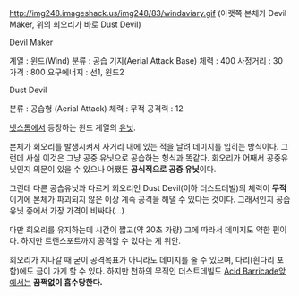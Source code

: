 http://img248.imageshack.us/img248/83/windaviary.gif
(아랫쪽 본체가 Devil Maker, 위의 회오리가 바로 Dust Devil)

Devil Maker

계열 : 윈드(Wind)
분류 : 공습 기지(Aerial Attack Base)
체력 : 400
사정거리 : 30
가격 : 800
요구에너지 : 선1, 윈드2

Dust Devil

분류 : 공습형 (Aerial Attack)
체력 : 무적
공격력 : 12

[[넷스톰]]에서 등장하는 윈드 계열의 [[유닛]].

본체가 회오리를 발생시켜서 사거리 내에 있는 적을 날려 데미지를 입히는 방식이다. 그런데 사실 이것은 그냥 공중 유닛으로 공습하는 형식과 똑같다. 회오리가 어째서 공중유닛인지 의문이 있을 수 있으나 어쨌든 '''공식적으로 공중 유닛'''이다.

그런데 다른 공습유닛과 다르게 회오리인 Dust Devil(이하 더스트데빌)의 체력이 '''무적'''이기에 본체가 파괴되지 않은 이상 계속 공격을 해댈 수 있다는 것이다. 그래서인지 공습유닛 중에서 가장 가격이 비싸다(...)

다만 회오리를 유지하는데 시간이 짧고(약 20초 가량) 그에 따라서 데미지도 약한 편이다. 하지만 트랜스포트까지 공격할 수 있다는 게 위안.

회오리가 지나갈 때 굳이 공격목표가 아니라도 데미지를 줄 수 있으며, 다리(흰다리 포함)에도 금이 가게 할 수 있다.
하지만 천하의 무적인 더스트데빌도 [[Acid Barricade]]앞에서는 '''꿈쩍없이 흡수당한다.'''

